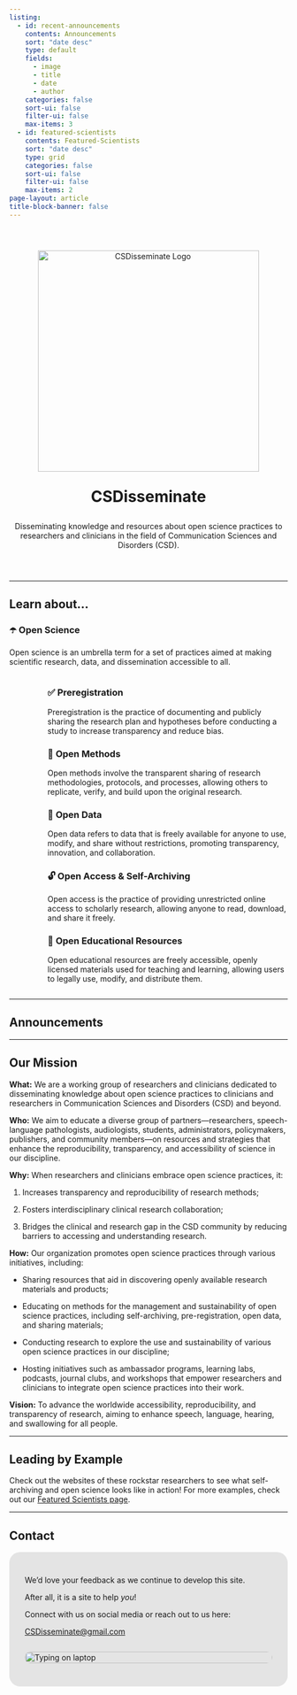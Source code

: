 ```yaml
---
listing:
  - id: recent-announcements
    contents: Announcements
    sort: "date desc"
    type: default
    fields: 
      - image
      - title
      - date
      - author
    categories: false
    sort-ui: false
    filter-ui: false
    max-items: 3
  - id: featured-scientists
    contents: Featured-Scientists
    sort: "date desc"
    type: grid
    categories: false
    sort-ui: false
    filter-ui: false
    max-items: 2
page-layout: article
title-block-banner: false
---
```



:::: {style="text-align: center; padding-top: 2em; padding-bottom: 2em;"}
<img src="Images/CSDisseminate Logo_White Logo_Purple Background Circle.png" alt="CSDisseminate Logo" style="width: 400px;"/>

::: {style="font-size: 2em; font-weight: 700; margin-top: 1em;"}
CSDisseminate
:::

<p style="max-width: 600px; margin: 1em auto; font-size: 1.1em;">

Disseminating knowledge and resources about open science practices to researchers and clinicians in the field of Communication Sciences and Disorders (CSD).

</p>
::::

------------------------------------------------------------------------

## Learn about...

### ☂️ Open Science

Open science is an umbrella term for a set of practices aimed at making scientific research, data, and dissemination accessible to all.

::::: columns
::: {.column width="10%"}
:::

::: {.column width="90%"}
### ✅ Preregistration

Preregistration is the practice of documenting and publicly sharing the research plan and hypotheses before conducting a study to increase transparency and reduce bias.

### 📐 Open Methods

Open methods involve the transparent sharing of research methodologies, protocols, and processes, allowing others to replicate, verify, and build upon the original research.

### 💽 Open Data

Open data refers to data that is freely available for anyone to use, modify, and share without restrictions, promoting transparency, innovation, and collaboration.

### 🔓 Open Access & Self-Archiving

Open access is the practice of providing unrestricted online access to scholarly research, allowing anyone to read, download, and share it freely.

### 🍎 Open Educational Resources

Open educational resources are freely accessible, openly licensed materials used for teaching and learning, allowing users to legally use, modify, and distribute them.
:::
:::::

------------------------------------------------------------------------

## Announcements

::: {#recent-announcements}
:::

------------------------------------------------------------------------

## Our Mission

**What:** We are a working group of researchers and clinicians dedicated to disseminating knowledge about open science practices to clinicians and researchers in Communication Sciences and Disorders (CSD) and beyond.

**Who:** We aim to educate a diverse group of partners—researchers, speech-language pathologists, audiologists, students, administrators, policymakers, publishers, and community members—on resources and strategies that enhance the reproducibility, transparency, and accessibility of science in our discipline.

**Why:** When researchers and clinicians embrace open science practices, it:

1.  Increases transparency and reproducibility of research methods;

2.  Fosters interdisciplinary clinical research collaboration;

3.  Bridges the clinical and research gap in the CSD community by reducing barriers to accessing and understanding research.

**How:** Our organization promotes open science practices through various initiatives, including:

-   Sharing resources that aid in discovering openly available research materials and products;

-   Educating on methods for the management and sustainability of open science practices, including self-archiving, pre-registration, open data, and sharing materials;

-   Conducting research to explore the use and sustainability of various open science practices in our discipline;

-   Hosting initiatives such as ambassador programs, learning labs, podcasts, journal clubs, and workshops that empower researchers and clinicians to integrate open science practices into their work.

**Vision:** To advance the worldwide accessibility, reproducibility, and transparency of research, aiming to enhance speech, language, hearing, and swallowing for all people.

------------------------------------------------------------------------

## Leading by Example

Check out the websites of these rockstar researchers to see what self-archiving and open science looks like in action! For more examples, check out our [Featured Scientists page](featured-scientists.qmd).

::: {#featured-scientists}
:::

------------------------------------------------------------------------

## Contact

::::: {style="background-color: #e4e4e4; border-radius: 20px; padding: 2em; display: flex; align-items: center; justify-content: space-between; flex-wrap: wrap;"}
::: {style="flex: 1; min-width: 300px; padding-right: 2em; font-size: 1em;"}
We'd love your feedback as we continue to develop this site.

After all, it is a site to help *you*!

Connect with us on social media or reach out to us here:

[CSDisseminate\@gmail.com](mailto:CSDisseminate@gmail.com)
:::

::: {style="flex: 1; min-width: 300px;"}
<img src="Images/Typing on Laptop.jpg" alt="Typing on laptop" style="width: 100%; border-radius: 15px;"/>
:::
:::::

\
